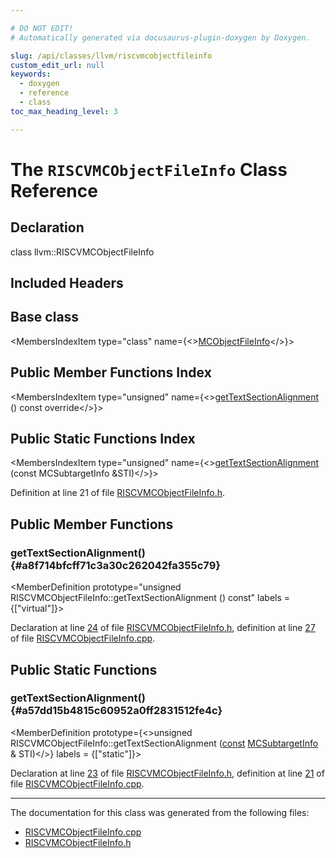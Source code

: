 ```yaml
---

# DO NOT EDIT!
# Automatically generated via docusaurus-plugin-doxygen by Doxygen.

slug: /api/classes/llvm/riscvmcobjectfileinfo
custom_edit_url: null
keywords:
  - doxygen
  - reference
  - class
toc_max_heading_level: 3

---
```





# The `RISCVMCObjectFileInfo` Class Reference

<DoxygenPage pluginConfig={pluginConfig}>



## Declaration

<CodeBlock>class llvm::RISCVMCObjectFileInfo</CodeBlock>

## Included Headers

<IncludesList>
<IncludesListItem
  filePath="Target/RISCV/MCTargetDesc/RISCVMCObjectFileInfo.h"
  permalink="/docs/api/files/lib/lib/target/lib/target/riscv/lib/target/riscv/mctargetdesc/riscvmcobjectfileinfo-h"
  isLocal="true" />
</IncludesList>

## Base class

<MembersIndex>

<MembersIndexItem
  type="class"
  name={<><a href="/docs/api/classes/llvm/mcobjectfileinfo">MCObjectFileInfo</a></>}>
</MembersIndexItem>

</MembersIndex>

## Public Member Functions Index

<MembersIndex>

<MembersIndexItem
  type="unsigned"
  name={<><a href="#a8f714bfcff71c3a30c262042fa355c79">getTextSectionAlignment</a> () const override</>}>
</MembersIndexItem>

</MembersIndex>

## Public Static Functions Index

<MembersIndex>

<MembersIndexItem
  type="unsigned"
  name={<><a href="#a57dd15b4815c60952a0ff2831512fe4c">getTextSectionAlignment</a> (const MCSubtargetInfo &amp;STI)</>}>
</MembersIndexItem>

</MembersIndex>


Definition at line 21 of file <a href="/docs/api/files/lib/lib/target/lib/target/riscv/lib/target/riscv/mctargetdesc/riscvmcobjectfileinfo-h">RISCVMCObjectFileInfo.h</a>.

<SectionDefinition>

## Public Member Functions

### getTextSectionAlignment() {#a8f714bfcff71c3a30c262042fa355c79}

<MemberDefinition
  prototype="unsigned RISCVMCObjectFileInfo::getTextSectionAlignment () const"
  labels = {["virtual"]}>

Declaration at line <a href="/docs/api/files/lib/lib/target/lib/target/riscv/lib/target/riscv/mctargetdesc/riscvmcobjectfileinfo-h/#l00024">24</a> of file <a href="/docs/api/files/lib/lib/target/lib/target/riscv/lib/target/riscv/mctargetdesc/riscvmcobjectfileinfo-h">RISCVMCObjectFileInfo.h</a>, definition at line <a href="/docs/api/files/lib/lib/target/lib/target/riscv/lib/target/riscv/mctargetdesc/riscvmcobjectfileinfo-cpp/#l00027">27</a> of file <a href="/docs/api/files/lib/lib/target/lib/target/riscv/lib/target/riscv/mctargetdesc/riscvmcobjectfileinfo-cpp">RISCVMCObjectFileInfo.cpp</a>.
</MemberDefinition>

</SectionDefinition>

<SectionDefinition>

## Public Static Functions

### getTextSectionAlignment() {#a57dd15b4815c60952a0ff2831512fe4c}

<MemberDefinition
  prototype={<>unsigned RISCVMCObjectFileInfo::getTextSectionAlignment (<a href="/docs/api/files/lib/lib/target/lib/target/aarch64/aarch64promoteconstant-cpp/#a90f8350fecae261c25be85d38b451bff">const</a> <a href="/docs/api/classes/llvm/mcsubtargetinfo">MCSubtargetInfo</a> &amp; STI)</>}
  labels = {["static"]}>

Declaration at line <a href="/docs/api/files/lib/lib/target/lib/target/riscv/lib/target/riscv/mctargetdesc/riscvmcobjectfileinfo-h/#l00023">23</a> of file <a href="/docs/api/files/lib/lib/target/lib/target/riscv/lib/target/riscv/mctargetdesc/riscvmcobjectfileinfo-h">RISCVMCObjectFileInfo.h</a>, definition at line <a href="/docs/api/files/lib/lib/target/lib/target/riscv/lib/target/riscv/mctargetdesc/riscvmcobjectfileinfo-cpp/#l00021">21</a> of file <a href="/docs/api/files/lib/lib/target/lib/target/riscv/lib/target/riscv/mctargetdesc/riscvmcobjectfileinfo-cpp">RISCVMCObjectFileInfo.cpp</a>.
</MemberDefinition>

</SectionDefinition>

<hr/>

The documentation for this class was generated from the following files:

<ul>
<li><a href="/docs/api/files/lib/lib/target/lib/target/riscv/lib/target/riscv/mctargetdesc/riscvmcobjectfileinfo-cpp">RISCVMCObjectFileInfo.cpp</a></li>
<li><a href="/docs/api/files/lib/lib/target/lib/target/riscv/lib/target/riscv/mctargetdesc/riscvmcobjectfileinfo-h">RISCVMCObjectFileInfo.h</a></li>
</ul>

</DoxygenPage>
